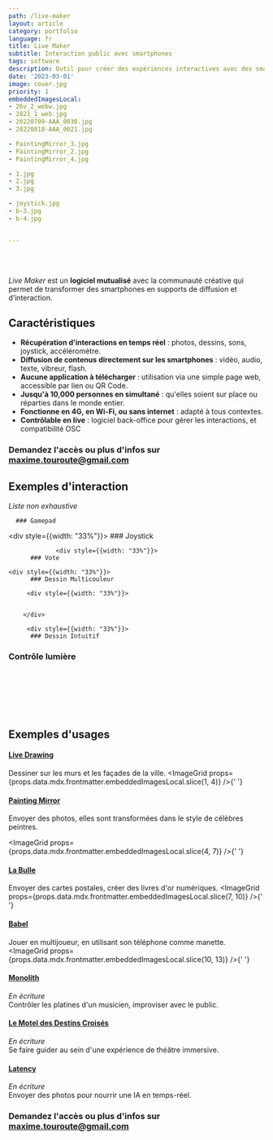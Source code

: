 ```yaml
---
path: /live-maker
layout: article
category: portfolio
language: fr
title: Live Maker
subtitle: Interaction public avec smartphones
tags: software
description: Outil pour créer des expériences interactives avec des smartphones
date: '2023-03-01'
image: cover.jpg
priority: 1
embeddedImagesLocal:
- 26v_2_webw.jpg
- 2021_1_web.jpg
- 20220709-AAA_0030.jpg
- 20220818-AAA_0021.jpg

- PaintingMirror_3.jpg 
- PaintingMirror_2.jpg
- PaintingMirror_4.jpg

- 1.jpg
- 2.jpg
- 3.jpg

- joystick.jpg
- b-3.jpg
- b-4.jpg 


---
```


<br/>
<br/>

_Live Maker_ est un __logiciel mutualisé__ avec la communauté créative qui permet de transformer des smartphones en supports de diffusion et d’interaction.


## Caractéristiques

* **Récupération d’interactions en temps réel** : photos, dessins, sons, joystick, accéléromètre.
* **Diffusion de contenus directement sur les smartphones** : vidéo, audio, texte, vibreur, flash.
* **Aucune application à télécharger** : utilisation via une simple page web, accessible par lien ou QR Code.
* **Jusqu'à 10,000 personnes en simultané** : qu'elles soient sur place ou réparties dans le monde entier.
* **Fonctionne en 4G, en Wi-Fi, ou sans internet** : adapté à tous contextes.
* **Contrôlable en live** : logiciel back-office pour gérer les interactions, et compatibilité OSC


### Demandez l'accès ou plus d'infos sur [maxime.touroute@gmail.com](mailto:maxime.touroute@gmail.com)


## Exemples d'interaction
_Liste non exhaustive_

<div style={{backgroundColor: '', display: 'flex', flexDirection: 'row', alignItems: 'center', justifyContent: 'space-between'}}>
      <div style={{width: "33%"}}>

      ### Gamepad

<ResponsiveIframe
  src="https://youtube.com/embed/5J16GKME4SE"
  width="1080"
  height="1920"
/>
        </div> 
              <div style={{width: "33%"}}>
       ### Joystick
<ResponsiveIframe
  src="https://youtube.com/embed/bzQ6nPaoRfI"
  width="1080"
  height="1920"
/>
        </div> 

     
                 <div style={{width: "33%"}}>
          ### Vote
<ResponsiveIframe
  src="https://youtube.com/embed/UkP0KwxRn7M"
  width="1080"
  height="1920"
/>
        </div> 
        
</div>

<div style={{backgroundColor: '', display: 'flex', flexDirection: 'row', alignItems: 'center', justifyContent: 'space-between'}}>

    <div style={{width: "33%"}}>
          ### Dessin Multicouleur
<ResponsiveIframe
  src="https://youtube.com/embed/vRFPCrcx5xU"
  width="1080"
  height="1920"
/>
        </div> 

         <div style={{width: "33%"}}>
          

        </div> 

         <div style={{width: "33%"}}>
          ### Dessin Intuitif
<ResponsiveIframe
  src="https://youtube.com/embed/udvb6tbj2CA"
  width="1080"
  height="1920"
/>
        </div> 

</div>

 ### Contrôle lumière
<ResponsiveIframe
  src="https://youtube.com/embed/KMXblserA1g"
  width="1920"
  height="1080"
/>


<br/>
<br/>
<br/>
<br/>
<br/>

## Exemples d'usages

#### [Live Drawing](/livedrawing)
Dessiner sur les murs et les façades de la ville.
<ImageGrid props={props.data.mdx.frontmatter.embeddedImagesLocal.slice(1, 4)} />{' '}

#### [Painting Mirror]()
Envoyer des photos, elles sont transformées dans le style de célèbres peintres.

<ImageGrid props={props.data.mdx.frontmatter.embeddedImagesLocal.slice(4, 7)} />{' '}


#### [La Bulle](/la-bulle)
Envoyer des cartes postales, créer des livres d'or numériques.
<ImageGrid props={props.data.mdx.frontmatter.embeddedImagesLocal.slice(7, 10)} />{' '}


#### [Babel](/babel)
Jouer en multijoueur, en utilisant son téléphone comme manette.
<ImageGrid props={props.data.mdx.frontmatter.embeddedImagesLocal.slice(10, 13)} />{' '}

#### [Monolith](/monolith)
_En écriture_  
Contrôler les platines d'un musicien, improviser avec le public.

#### [Le Motel des Destins Croisés](/motel-destins-croises)
_En écriture_  
Se faire guider au sein d'une expérience de théâtre immersive.

#### [Latency](/latency)
_En écriture_  
Envoyer des photos pour nourrir une IA en temps-réel.


### Demandez l'accès ou plus d'infos sur [maxime.touroute@gmail.com](mailto:maxime.touroute@gmail.com)
